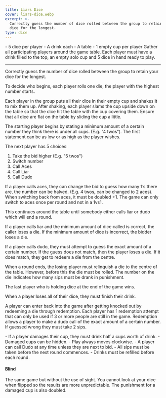 ```yaml
---
title: Liars Dice
cover: liars-dice.webp
excerpt: >-
  Correctly guess the number of dice rolled between the group to retain your
  dice for the longest.
type: dice
---
```


<GameHero
  cover="/images/liars-dice.webp"
  alt="Liars Dice"
/>

<GameSection title="Equipment" icon="/images/liquor.webp">
-   5 dice per player
-   A drink each
-   A table
-   1 empty cup per player
</GameSection>

<GameSection title="Setup" icon="/images/settings.webp">
Gather all participating players around the game table. Each player must have a drink filled to the top, an empty solo cup and 5 dice in hand ready to play.

* * *
</GameSection>

<GameSection title="Aim of the Game" icon="/images/target.webp">
<p>Correctly guess the number of dice rolled between the group to retain your dice for the longest.</p>
</GameSection>

<GameSection title="How to Play" icon="/images/question.webp">
To decide who begins, each player rolls one die, the player with the highest number starts.

Each player in the group puts all their dice in their empty cup and shakes it to mix them up. After shaking, each player slams the cup upside down on the table so that the dice hit the table with the cup covering them. Ensure that all dice are flat on the table by sliding the cup a little.

The starting player begins by stating a minimum amount of a certain number they think there is under all cups. (E.g. “4 twos”). The first statement can be as low or as high as the player wishes.

The next player has 5 choices:

1.  Take the bid higher (E.g. "5 twos")
2.  Switch number
3.  Call Aces
4.  Call Liar
5.  Call Dudo

If a player calls aces, they can change the bid to guess how many 1’s there are, the number can be halved. (E.g. 4 twos, can be changed to 2 aces). When switching back from aces, it must be doubled +1. The game can only switch to aces once per round and not in a 1vs1.

This continues around the table until somebody either calls liar or dudo which will end a round.

If a player calls liar and the minimum amount of dice called is correct, the caller loses a die. If the minimum amount of dice is incorrect, the bidder loses a die.

If a player calls dudo, they must attempt to guess the exact amount of a certain number. If the guess does not match, then the player loses a die. If it does match, they get to redeem a die from the centre.

When a round ends, the losing player must relinquish a die to the centre of the table. However, before this the die must be rolled. The number on the die indicates how many sips must be drank in punishment.

The last player who is holding dice at the end of the game wins.

When a player loses all of their dice, they must finish their drink.

A player can enter back into the game after getting knocked out by redeeming a die through redemption. Each player has 1 redemption attempt that can only be used if 3 or more people are still in the game. Redemption allows a player to make a dudo call of the exact amount of a certain number. If guessed wrong they must take 2 sips.
</GameSection>

<GameSection title="Rules" icon="/images/rules.webp">
-   If a player damages their cup, they must drink half a cups worth of drink.
-   Damaged cups can be hidden.
-   Play always moves clockwise.
-   A player can call Dudo at any time unless they are next to bid.
-   All sips must be taken before the next round commences.
-   Drinks must be refilled before each round.
</GameSection>

<GameSection title="Special Edition" icon="/images/special.webp">

<h4>Blind</h4>

<p>The same game but without the use of sight. You cannot look at your dice when flipped so the results are more unpredictable. The punishment for a damaged cup is also doubled.</p>
</GameSection>

<ShareButtons title="Liars Dice" />

<FeedbackCard>
</FeedbackCard>
